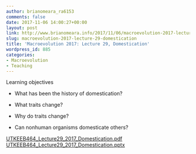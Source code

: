 ```yaml
---
author: brianomeara_ra6153
comments: false
date: 2017-11-06 14:00:27+00:00
layout: post
link: http://www.brianomeara.info/2017/11/06/macroevolution-2017-lecture-29-domestication/
slug: macroevolution-2017-lecture-29-domestication
title: 'Macroevolution 2017: Lecture 29, Domestication'
wordpress_id: 885
categories:
- Macroevolution
- Teaching
---
```


Learning objectives



    
  * What has been the history of domestication?

    
  * What traits change?

    
  * Why do traits change?

    
  * Can nonhuman organisms domesticate others?


[UTKEEB464_Lecture29_2017_Domestication.pdf](http://brianomeara.info/wordpress_beta/wp-content/uploads/2017/11/UTKEEB464_Lecture29_2017_Domestication.pdf) [UTKEEB464_Lecture29_2017_Domestication.pptx](http://brianomeara.info/wordpress_beta/wp-content/uploads/2017/11/UTKEEB464_Lecture29_2017_Domestication.pptx)
